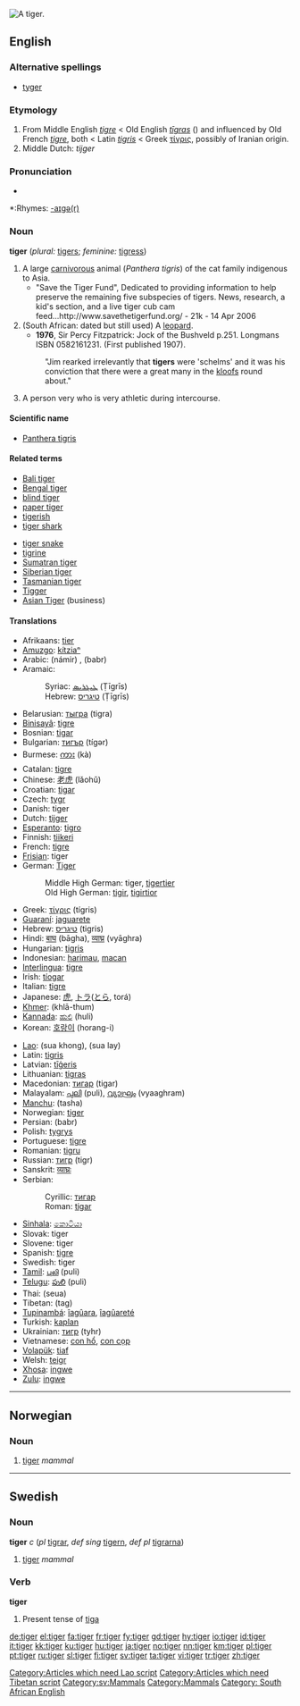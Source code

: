 {{see|Tiger}}
[[Image:Panthera tigris tigris.jpg|thumb|right|A tiger.]]
{{wikipedia}}
==English==

===Alternative spellings===
*[[tyger]] {{italbrac|dated}}

===Etymology===
#From Middle English ''[[tigre]]'' < Old English ''[[tigras|tīgras]]'' ({{p}}) and influenced by Old French ''[[tigre]]'', both < Latin ''[[tigris]]'' < Greek [[τίγρις]], possibly of Iranian origin.
#Middle Dutch: ''tijger''

===Pronunciation===
*{{audio|en-us-tiger.ogg|Audio (US)}}

*:Rhymes: [[Rhymes:English:-aɪɡə(r)|-aɪɡə(r)]]

===Noun===
'''tiger''' (''plural:'' [[tigers]]; ''feminine:'' [[tigress]])

# A large [[carnivorous]] animal (''Panthera tigris'') of the cat family indigenous to Asia.
#* "Save the Tiger Fund", Dedicated to providing information to help preserve the remaining five subspecies of tigers.  News, research, a kid's section, and a live tiger cub cam feed...http://www.savethetigerfund.org/ - 21k - 14 Apr 2006 
# (South African: dated but still used) A [[leopard]].
#* '''1976''', Sir Percy Fitzpatrick: Jock of the Bushveld p.251. Longmans ISBN 0582161231. (First published 1907).
#: "Jim rearked irrelevantly that '''tigers''' were 'schelms' and it was his conviction that there were a great many in the [[kloof]]s round about."
# {{US}} {{slang}} A person very who is very athletic during intercourse.

====Scientific name====
*[[Panthera tigris]]

====Related terms====
{{top2}}
*[[Bali tiger]]
*[[Bengal tiger]]
*[[blind tiger]]
*[[paper tiger]]
*[[tigerish]]
*[[tiger shark]]
{{mid2}}
*[[tiger snake]]
*[[tigrine]]
*[[Sumatran tiger]]
*[[Siberian tiger]]
*[[Tasmanian tiger]]
*[[Tigger]]
*[[Asian Tiger]] (business)
{{bottom}}

====Translations====
{{top}}
*Afrikaans: [[tier]]
*[[Amuzgo]]: [[kítziaⁿ]]
*Arabic: {{ARchar|[[نمر|نَمِرٌ]]}} (námir) {{m}}, {{ARchar|[[ببر|بَبرٌ]]}} (babr) {{m}}
*Aramaic:
*:Syriac: [[ܛܝܓܪܝܣ]] (Ṭīgrīs) {{m}}
*:Hebrew: [[טיגריס]] (Ṭīgrīs) {{m}}
*Belarusian: [[тыгра]] (tigra) {{f}}
*[[Binisayâ]]: [[tigre]]
*Bosnian: [[tigar#Bosnian|tigar]] {{m}}
*Bulgarian: [[тигър]] (tígər) {{m}}
*Burmese: [[ကား]] (kà)
*Catalan: [[tigre]] {{m}}
*Chinese: [[老虎]] (lǎohǔ)
*Croatian: [[tigar#Croatian|tigar]] {{m}}
*Czech: [[tygr]] {{m}}
*Danish: tiger {{g|Danish}}
*Dutch: [[tijger]] {{m}}
*[[Esperanto]]: [[tigro]]
*Finnish: [[tiikeri]]
*French: [[tigre]] {{m}}
*[[Frisian]]: tiger {{g|Frisian}}
*German: [[Tiger]] {{m}}
*:Middle High German: tiger, [[tigertier]]
*:Old High German: [[tigir]], [[tigirtior]]
*Greek: [[τίγρις]] (tígris) {{mf}}
*[[Guaraní]]: [[jaguarete]]
*Hebrew: [[טיגריס]] (tigris) {{m}}
*Hindi: [[बाघ]] (bāgha), [[व्याघ्र]] (vyāghra) {{g|Hindi}}
*Hungarian: [[tigris]]
*Indonesian: [[harimau]], [[macan]]
*[[Interlingua]]: [[tigre]]
*Irish: [[tíogar]] {{m}}
*Italian: [[tigre]] {{m}}
*Japanese: [[虎]], [[トラ]]([[とら]], torá)
*[[Khmer]]: {{KMchar|[[ខាធំ]]}} (khlā-thum)
*[[Kannada]]: [[ಹುಲಿ]] (huli)
*Korean: [[호랑이]] (horang-i)
{{mid}}
*[[Lao]]: (sua khong), (sua lay) [[Category:Articles which need Lao script]]
*Latin: [[tigris]] {{mf}}
*Latvian: [[tīģeris]] {{m}}
*Lithuanian: [[tigras]] {{m}}
*Macedonian: [[тигар#Macedonian|тигар]] (tigar) {{m}}
*Malayalam: [[പുലി]] (puli), [[വ്യാഘ്രം]] (vyaaghram)
*[[Manchu]]: (tasha)
*Norwegian: [[#Norwegian|tiger]] {{m}}
*Persian: {{FAchar|[[ببر]]}} (babr)
*Polish: [[tygrys]] {{m}}
*Portuguese: [[tigre]] {{m}}
*Romanian: [[tigru]] {{m}}
*Russian: [[тигр]] (tigr) {{m}}
*Sanskrit: [[व्याघ्रः]] {{Unicode|(vyāghraḥ)}} {{g|Sanskrit}}
*Serbian:
*:Cyrillic: [[тигар#Serbian|тигар]] {{m}}
*:Roman: [[tigar#Serbian|tigar]] {{m}}
*[[Sinhala]]: [[කොටියා]] {{Unicode|(koṭiya)}}
*Slovak: tiger {{m}}
*Slovene: tiger {{m}}
*Spanish: [[tigre]] {{m}}
*Swedish: tiger {{c}}
*[[Tamil]]: [[புலி]] (puli)
*[[Telugu]]: [[పులి]] (puli)
*Thai: {{THchar|[[เสือ]]}} (seua)
*Tibetan: (tag) [[Category:Articles which need Tibetan script]]
*[[Tupinambá]]: [[îagûara]], [[îagûareté]]
*Turkish: [[kaplan]]
*Ukrainian: [[тигр]] (tyhr) {{m}}
*Vietnamese: [[con hổ]], [[con cọp]]
*[[Volapük]]: [[tiaf]]
*Welsh: [[teigr]] {{m}}
*[[Xhosa]]: [[ingwe]]
*[[Zulu]]: [[ingwe]]
{{bottom}}

----

==Norwegian==

===Noun===
{{no-noun-irreg|m|[[tigeren]]|[[tigre]]/[[tigere]]|[[tigrene]]/[[tigerene]]}}

# [[#Noun|tiger]] ''mammal''

----

==Swedish==

===Noun===
'''tiger''' ''c'' (''pl'' [[tigrar]], ''def sing'' [[tigern]], ''def pl'' [[tigrarna]])

# [[#Noun|tiger]] ''mammal''

===Verb===
'''tiger''' 

# Present tense of [[tiga#Swedish|tiga]]

[[Category:sv:Mammals]]
[[Category:Mammals]]
[[Category: South African English]]

[[de:tiger]]
[[el:tiger]]
[[fa:tiger]]
[[fr:tiger]]
[[fy:tiger]]
[[gd:tiger]]
[[hy:tiger]]
[[io:tiger]]
[[id:tiger]]
[[it:tiger]]
[[kk:tiger]]
[[ku:tiger]]
[[hu:tiger]]
[[ja:tiger]]
[[no:tiger]]
[[nn:tiger]]
[[km:tiger]]
[[pl:tiger]]
[[pt:tiger]]
[[ru:tiger]]
[[sl:tiger]]
[[fi:tiger]]
[[sv:tiger]]
[[ta:tiger]]
[[vi:tiger]]
[[tr:tiger]]
[[zh:tiger]]